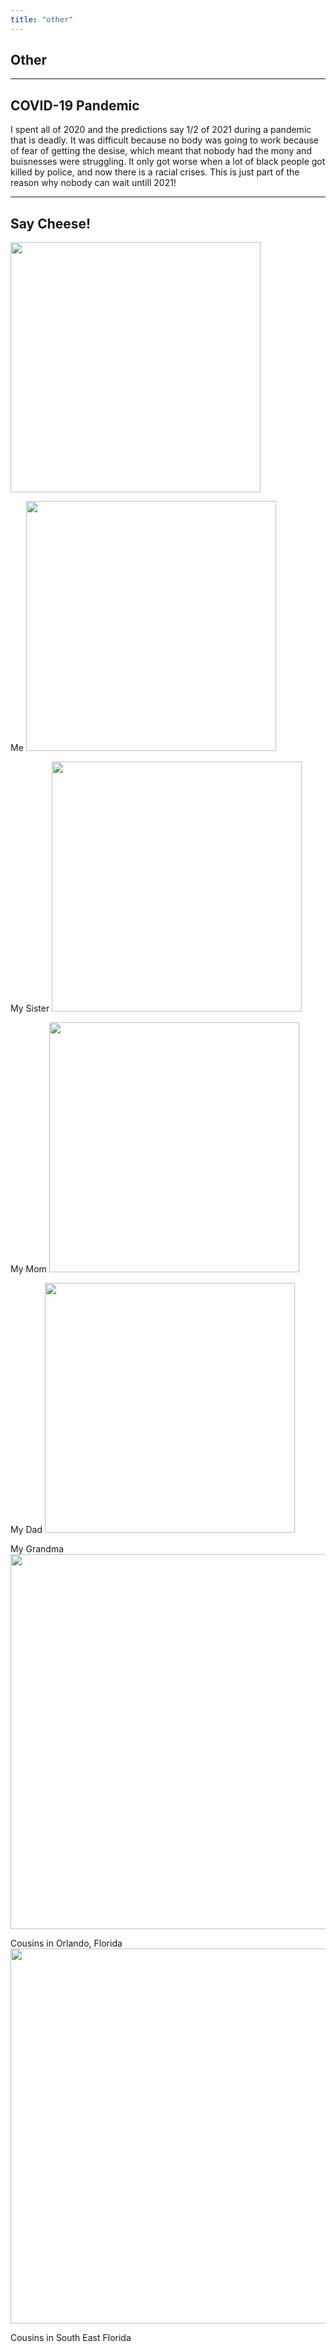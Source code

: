 ```yaml
---
title: "other"
---
```


<Nav act={4} />
<Head> 
    <title>rayyansaidi.com</title>
    <html lang="en" />
</Head>

# Other

---
## COVID-19 Pandemic
I spent all of 2020 and the predictions say 1/2 of 2021 during a pandemic that is deadly. It was difficult because no body was going to work because of fear of getting the desise, which meant that nobody had the mony and buisnesses were struggling. It only got worse when a lot of black people got killed by police, and now there is a racial crises. This is just part of the reason why nobody can wait untill 2021!

---
## Say Cheese!
<img src={Me} alt="" width="400px" />

Me
<img src={Sister} alt="" width="400px" />

My Sister
<img src={Mom} alt="" width="400px" />

My Mom
<img src={Dad} alt="" width="400px" />

My Dad
<img src={Grandma} width="400px" />

My Grandma
<img src={Orlando} alt="" width="600px" />

Cousins in Orlando, Florida
<img src={South} alt="" width="600px" />

Cousins in South East Florida